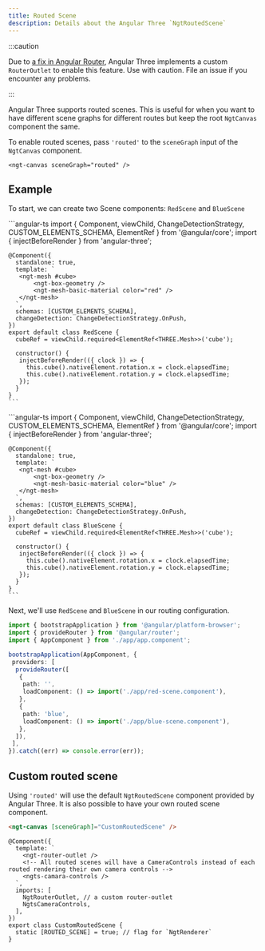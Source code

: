 ```yaml
---
title: Routed Scene
description: Details about the Angular Three `NgtRoutedScene`
---
```



:::caution

Due to [a fix in Angular Router](https://github.com/angular/angular/commit/3839cfbb18fcc70cae5a6ba4ba7676b1c4acf7a0), Angular Three
implements a custom `RouterOutlet` to enable this feature. Use with caution. File an issue if you encounter any problems.

:::

Angular Three supports routed scenes. This is useful for when you want to have different scene graphs for different routes but keep the
root `NgtCanvas` component the same.

To enable routed scenes, pass `'routed'` to the `sceneGraph` input of the `NgtCanvas` component.

```angular-html
<ngt-canvas sceneGraph="routed" />
```

## Example

To start, we can create two Scene components: `RedScene` and `BlueScene`

<Tabs>
  <TabItem label="src/app/red-scene.component.ts">
    ```angular-ts
    import { Component, viewChild, ChangeDetectionStrategy, CUSTOM_ELEMENTS_SCHEMA, ElementRef } from '@angular/core';
    import { injectBeforeRender } from 'angular-three';

    @Component({
      standalone: true,
      template: `
       <ngt-mesh #cube>
           <ngt-box-geometry />
           <ngt-mesh-basic-material color="red" />
       </ngt-mesh>
      `,
      schemas: [CUSTOM_ELEMENTS_SCHEMA],
      changeDetection: ChangeDetectionStrategy.OnPush,
    })
    export default class RedScene {
      cubeRef = viewChild.required<ElementRef<THREE.Mesh>>('cube');

      constructor() {
       injectBeforeRender(({ clock }) => {
         this.cube().nativeElement.rotation.x = clock.elapsedTime;
         this.cube().nativeElement.rotation.y = clock.elapsedTime;
       });
      }
    }
    ```

  </TabItem>

  <TabItem label="src/app/blue-scene.component.ts">
    ```angular-ts
    import { Component, viewChild, ChangeDetectionStrategy, CUSTOM_ELEMENTS_SCHEMA, ElementRef } from '@angular/core';
    import { injectBeforeRender } from 'angular-three';

    @Component({
      standalone: true,
      template: `
       <ngt-mesh #cube>
           <ngt-box-geometry />
           <ngt-mesh-basic-material color="blue" />
       </ngt-mesh>
      `,
      schemas: [CUSTOM_ELEMENTS_SCHEMA],
      changeDetection: ChangeDetectionStrategy.OnPush,
    })
    export default class BlueScene {
      cubeRef = viewChild.required<ElementRef<THREE.Mesh>>('cube');

      constructor() {
       injectBeforeRender(({ clock }) => {
         this.cube().nativeElement.rotation.x = clock.elapsedTime;
         this.cube().nativeElement.rotation.y = clock.elapsedTime;
       });
      }
    }
    ```

  </TabItem>
</Tabs>

Next, we'll use `RedScene` and `BlueScene` in our routing configuration.

```ts
import { bootstrapApplication } from '@angular/platform-browser';
import { provideRouter } from '@angular/router';
import { AppComponent } from './app/app.component';

bootstrapApplication(AppComponent, {
 providers: [
  provideRouter([
   {
    path: '',
    loadComponent: () => import('./app/red-scene.component'),
   },
   {
    path: 'blue',
    loadComponent: () => import('./app/blue-scene.component'),
   },
  ]),
 ],
}).catch((err) => console.error(err));
```

## Custom routed scene

Using `'routed'` will use the default `NgtRoutedScene` component provided by Angular Three. It is also possible to have your own routed scene component.

```html
<ngt-canvas [sceneGraph]="CustomRoutedScene" />
```

```angular-ts
@Component({
  template: `
    <ngt-router-outlet />
    <!-- All routed scenes will have a CameraControls instead of each routed rendering their own camera controls -->
    <ngts-camara-controls />
  `,
  imports: [
    NgtRouterOutlet, // a custom router-outlet
    NgtsCameraControls,
  ],
})
export class CustomRoutedScene {
  static [ROUTED_SCENE] = true; // flag for `NgtRenderer`
}
```
